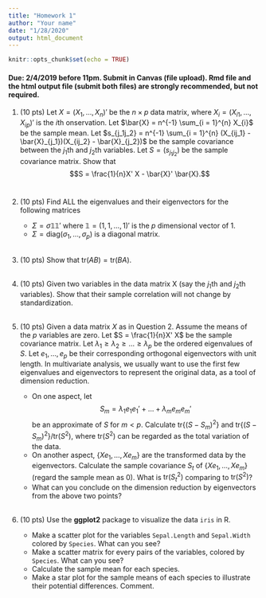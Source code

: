 ```yaml
---
title: "Homework 1"
author: "Your name"
date: "1/28/2020"
output: html_document
---
```


```r
knitr::opts_chunk$set(echo = TRUE)
```

#### Due: 2/4/2019 before 11pm. Submit in Canvas (file upload). Rmd file and the html output file (submit both files) are strongly recommended, but not required.

1. (10 pts) Let $X = (X_{1}, \ldots, X_{n})'$ be the $n \times p$ data matrix, where $X_{i} = (X_{i1}, \ldots, X_{ip})'$ is the $i$th onservation. Let $\bar{X} = n^{-1} \sum_{i = 1}^{n} X_{i}$ be the sample mean. Let $s_{j_1j_2} = n^{-1} \sum_{i = 1}^{n} (X_{ij_1} - \bar{X}_{j_1})(X_{ij_2} - \bar{X}_{j_2})$ be the sample covariance between the $j_1$th and $j_2$th variables. Let $S = (s_{j_1j_2})$ be the sample covariance matrix.
Show that $$S = \frac{1}{n}X' X - \bar{X}' \bar{X}.$$
<br>

2. (10 pts) Find ALL the eigenvalues and their eigenvectors for the following matrices

    - $\Sigma = \sigma \mathbb{1} \mathbb{1}'$ where $\mathbb{1} = (1, 1, \ldots, 1)'$ is the $p$ dimensional vector of 1.
    - $\Sigma = \mbox{diag}(\sigma_{1}, \ldots, \sigma_{p})$ is a diagonal matrix. 
 <br> <br>

3. (10 pts) Show that $\mbox{tr}(AB) = \mbox{tr}(BA)$. 
<br> <br>

4. (10 pts) Given two variables in the data matrix X (say the $j_1$th and $j_2$th variables). Show that their sample correlation will not change by standardization.
<br> <br>

5. (10 pts) Given a data matrix $X$ as in Question 2. Assume the means of the $p$ variables are zero. Let $S = \frac{1}{n}X' X$ be the sample covariance matrix. Let $\lambda_{1} \geq \lambda_{2} \geq \ldots \geq \lambda_{p}$ be the ordered eigenvalues of $S$. Let $e_{1}, \ldots, e_{p}$ be their corresponding orthogonal eigenvectors with unit length.
In multivariate analysis, we usually want to use the first few eigenvalues and eigenvectors to represent the original data, as a tool of dimension reduction. 

    - On one aspect, let $$S_{m} = \lambda_{1}e_{1}e_{1}' + \ldots + \lambda_{m}e_{m}e_{m}'$$ be an approximate of $S$ for $m < p$. Calculate $\mbox{tr}\{(S - S_{m})^{2}\}$ and $\mbox{tr}\{(S - S_{m})^{2}\} / \mbox{tr}(S^{2})$, where $\mbox{tr}(S^{2})$ can be regarded as the total variation of the data.
    - On another aspect, $\{Xe_{1}, \ldots, Xe_{m}\}$ are the transformed data by the eigenvectors. Calculate the sample covariance $S_{t}$ of $\{Xe_{1}, \ldots, Xe_{m}\}$ (regard the sample mean as 0). What is $\mbox{tr}(S_{t}^{2})$ comparing to $\mbox{tr}(S^{2})$?
    - What can you conclude on the dimension reduction by eigenvectors from the above two points?
<br> <br>

6. (10 pts) Use the **ggplot2** package to visualize the data `iris` in R.

    - Make a scatter plot for the variables `Sepal.Length` and `Sepal.Width` colored by `Species`. What can you see?
    - Make a scatter matrix for every pairs of the variables, colored by `Species`. What can you see?
    - Calculate the sample mean for each species.
    - Make a star plot for the sample means of each species to illustrate their potential differences. Comment.
<br> <br>